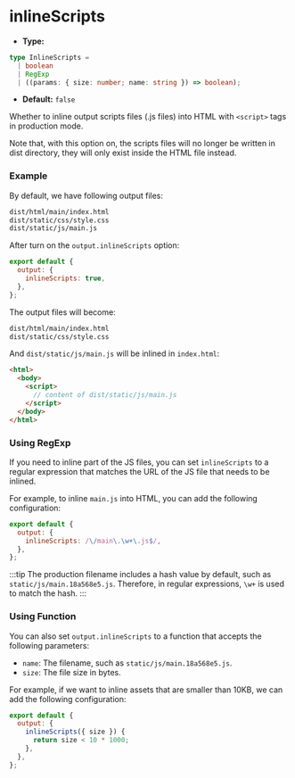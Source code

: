 # inlineScripts

- **Type:**

```ts
type InlineScripts =
  | boolean
  | RegExp
  | ((params: { size: number; name: string }) => boolean);
```

- **Default:** `false`

Whether to inline output scripts files (.js files) into HTML with `<script>` tags in production mode.

Note that, with this option on, the scripts files will no longer be written in dist directory, they will only exist inside the HTML file instead.

### Example

By default, we have following output files:

```bash
dist/html/main/index.html
dist/static/css/style.css
dist/static/js/main.js
```

After turn on the `output.inlineScripts` option:

```js
export default {
  output: {
    inlineScripts: true,
  },
};
```

The output files will become:

```bash
dist/html/main/index.html
dist/static/css/style.css
```

And `dist/static/js/main.js` will be inlined in `index.html`:

```html
<html>
  <body>
    <script>
      // content of dist/static/js/main.js
    </script>
  </body>
</html>
```

### Using RegExp

If you need to inline part of the JS files, you can set `inlineScripts` to a regular expression that matches the URL of the JS file that needs to be inlined.

For example, to inline `main.js` into HTML, you can add the following configuration:

```js
export default {
  output: {
    inlineScripts: /\/main\.\w+\.js$/,
  },
};
```

:::tip
The production filename includes a hash value by default, such as `static/js/main.18a568e5.js`. Therefore, in regular expressions, `\w+` is used to match the hash.
:::

### Using Function

You can also set `output.inlineScripts` to a function that accepts the following parameters:

- `name`: The filename, such as `static/js/main.18a568e5.js`.
- `size`: The file size in bytes.

For example, if we want to inline assets that are smaller than 10KB, we can add the following configuration:

```js
export default {
  output: {
    inlineScripts({ size }) {
      return size < 10 * 1000;
    },
  },
};
```
